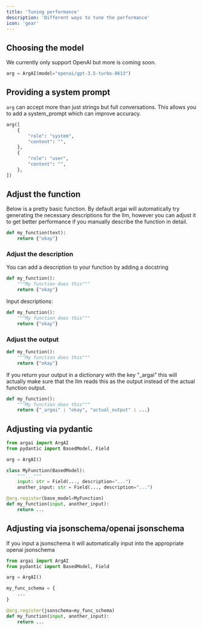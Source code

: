 ```yaml
---
title: 'Tuning performance'
description: 'Different ways to tune the performance'
icon: 'gear'
---
```


## Choosing the model
We currently only support OpenAI but more is coming soon.

```python
arg = ArgAI(model="openai/gpt-3.5-turbo-0613")
```

## Providing a system prompt
`arg` can accept more than just strings but full conversations. This allows you to add a system_prompt which can improve accuracy.
```python
arg([
    {
        "role": "system",
        "content": "",
    },
    {
        "role": "user",
        "content": "",
    },
])
```

## Adjust the function
Below is a pretty basic function. By default argai will automatically try generating the necessary descriptions for the llm, however you can adjust it to get better performance if you manually describe the function in detail.
```python
def my_function(text):
    return {"okay"}
```

### Adjust the description
You can add a description to your function by adding a docstring
```python
def my_function():
    """My function does this"""
    return {"okay"}
```

Input descriptions:
```python
def my_function():
    """My function does this"""
    return {"okay"}
```

### Adjust the output
```python
def my_function():
    """My function does this"""
    return {"okay"}
```

If you return your output in a dictionary with the key "_argai" this will actually make sure that the llm reads this as the output instead of the actual function output.
```python
def my_function():
    """My function does this"""
    return {"_argai" : "okay", "actual_output" : ...}
```

## Adjusting via pydantic

```python
from argai import ArgAI
from pydantic import BasedModel, Field

arg = ArgAI()

class MyFunction(BasedModel):
    """..."""
    input: str = Field(..., description="...")
    another_input: str = Field(..., description="...")

@arg.register(base_model=MyFunction)
def my_function(input, another_input):
    return ...
```

## Adjusting via jsonschema/openai jsonschema

If you input a jsonschema it will automatically input into the appropriate openai jsonschema
```python
from argai import ArgAI
from pydantic import BasedModel, Field

arg = ArgAI()

my_func_schema = {
    ...
}

@arg.register(jsonschema=my_func_schema)
def my_function(input, another_input):
    return ...
```
